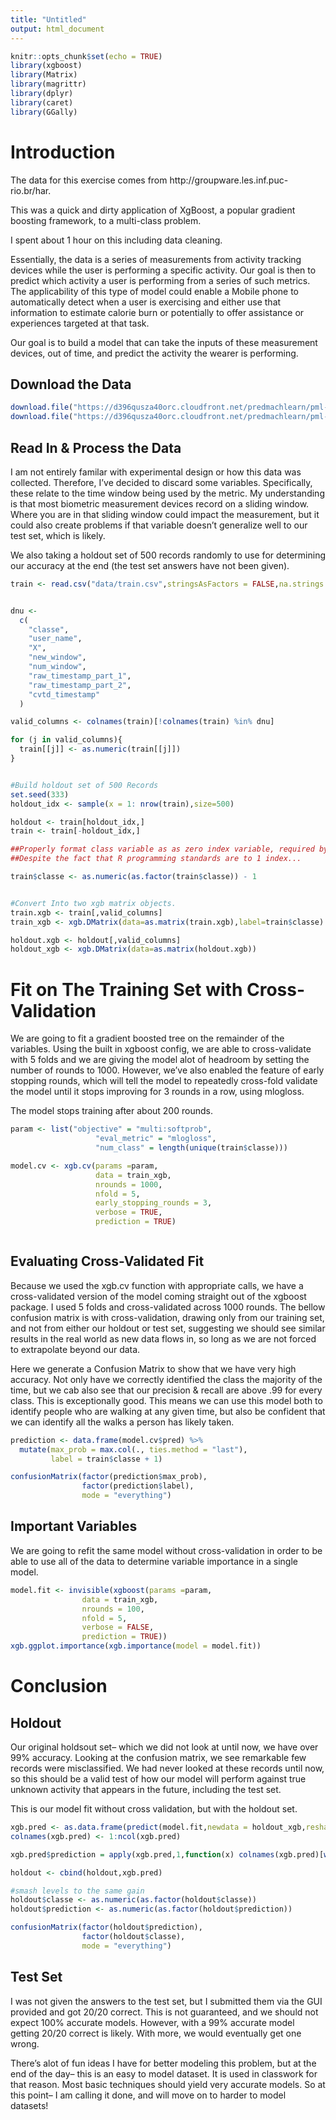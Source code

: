 ---
title: "Untitled"
output: html_document
---

```{r setup, include=FALSE}
knitr::opts_chunk$set(echo = TRUE)
library(xgboost)
library(Matrix)
library(magrittr)
library(dplyr)
library(caret)
library(GGally)
```

# Introduction

The data for this exercise comes from http://groupware.les.inf.puc-rio.br/har.

This was a quick and dirty application of XgBoost, a popular gradient boosting framework, to a multi-class problem. 

I spent about 1 hour on this including data cleaning.

Essentially, the data is a series of measurements from activity tracking devices while the user is performing a specific activity. Our goal is then to predict which activity a user is performing from a series of such metrics. The applicability of this type of model could enable a Mobile phone to automatically detect when a user is exercising and either use that information to estimate calorie burn or potentially to offer assistance or experiences targeted at that task.

Our goal is to build a model that can take the inputs of these measurement devices, out of time, and predict the activity the wearer is performing. 

## Download the Data

```{r cars}
download.file("https://d396qusza40orc.cloudfront.net/predmachlearn/pml-training.csv",destfile = "data/train.csv")
download.file("https://d396qusza40orc.cloudfront.net/predmachlearn/pml-testing.csv",destfile = "data/test.csv")
```

## Read In & Process the Data

I am not entirely familar with experimental design or how this data was collected. Therefore, I've decided to discard some variables. Specifically, these relate to the time window being used by the metric. My understanding is that most biometric measurement devices record on a sliding window. Where you are in that sliding window could impact the measurement, but it could also create problems if that variable doesn't generalize well to our test set, which is likely.

We also taking a holdout set of 500 records randomly to use for determining our accuracy at the end (the test set answers have not been given).


```{r,warning=FALSE}
train <- read.csv("data/train.csv",stringsAsFactors = FALSE,na.strings = "#DIV/0!")


dnu <-
  c(
    "classe",
    "user_name",
    "X",
    "new_window",
    "num_window",
    "raw_timestamp_part_1",
    "raw_timestamp_part_2",
    "cvtd_timestamp"
  )

valid_columns <- colnames(train)[!colnames(train) %in% dnu]

for (j in valid_columns){
  train[[j]] <- as.numeric(train[[j]])
}


#Build holdout set of 500 Records
set.seed(333)
holdout_idx <- sample(x = 1: nrow(train),size=500)

holdout <- train[holdout_idx,]
train <- train[-holdout_idx,]

##Properly format class variable as as zero index variable, required by xgb.
##Despite the fact that R programming standards are to 1 index...

train$classe <- as.numeric(as.factor(train$classe)) - 1


#Convert Into two xgb matrix objects.
train.xgb <- train[,valid_columns]
train_xgb <- xgb.DMatrix(data=as.matrix(train.xgb),label=train$classe)

holdout.xgb <- holdout[,valid_columns]
holdout_xgb <- xgb.DMatrix(data=as.matrix(holdout.xgb))
```


# Fit on The Training Set with Cross-Validation

We are going to fit a gradient boosted tree on the remainder of the variables. Using the built in xgboost config, we are able to cross-validate with 5 folds and we are giving the model alot of headroom by setting the number of rounds to 1000. However, we've also enabled the feature of early stopping rounds, which will tell the model to repeatedly cross-fold validate the model until it stops improving for 3 rounds in a row, using mlogloss. 

The model stops training after about 200 rounds. 

```{r,warning=FALSE}

param <- list("objective" = "multi:softprob",
                   "eval_metric" = "mlogloss",
                   "num_class" = length(unique(train$classe)))

model.cv <- xgb.cv(params =param,
                   data = train_xgb, 
                   nrounds = 1000,
                   nfold = 5,
                   early_stopping_rounds = 3,
                   verbose = TRUE,
                   prediction = TRUE)



```
## Evaluating Cross-Validated Fit

Because we used the xgb.cv function with appropriate calls, we have a cross-validated version of the model coming straight out of the xgboost package. I used 5 folds and cross-validated across 1000 rounds. The bellow confusion matrix is with cross-validation, drawing only from our training set, and not from either our holdout or test set, suggesting we should see similar results in the real world as new data flows in, so long as we are not forced to extrapolate beyond our data. 

Here we generate a Confusion Matrix to show that we have very high accuracy. Not only have we correctly identified the class the majority of the time, but we cab also see that our precision & recall are above .99 for every class. This is exceptionally good. This means we can use this model both to identify people who are walking at any given time, but also be confident that we can identify all the walks a person has likely taken. 

```{r}

prediction <- data.frame(model.cv$pred) %>%
  mutate(max_prob = max.col(., ties.method = "last"),
         label = train$classe + 1)

confusionMatrix(factor(prediction$max_prob),
                factor(prediction$label),
                mode = "everything")
```

## Important Variables

We are going to refit the same model without cross-validation in order to be able to use all of the data to determine variable importance in a single model. 

```{r,fig.height=15}
model.fit <- invisible(xgboost(params =param,
                data = train_xgb, 
                nrounds = 100,
                nfold = 5,
                verbose = FALSE,
                prediction = TRUE))
xgb.ggplot.importance(xgb.importance(model = model.fit))
```


# Conclusion

## Holdout

Our original holdsout set-- which we did not look at until now, we have over 99% accuracy. Looking at the confusion matrix, we see remarkable few records were misclassified. We had never looked at these records until now, so this should be a valid test of how our model will perform against true unknown activity that appears in the future, including the test set. 

This is our model fit without cross validation, but with the holdout set. 

```{r}
xgb.pred <- as.data.frame(predict(model.fit,newdata = holdout_xgb,reshape = TRUE))
colnames(xgb.pred) <- 1:ncol(xgb.pred)

xgb.pred$prediction = apply(xgb.pred,1,function(x) colnames(xgb.pred)[which.max(x)])

holdout <- cbind(holdout,xgb.pred)

#smash levels to the same gain
holdout$classe <- as.numeric(as.factor(holdout$classe))
holdout$prediction <- as.numeric(as.factor(holdout$prediction))

confusionMatrix(factor(holdout$prediction),
                factor(holdout$classe),
                mode = "everything")
```


## Test Set

I was not given the answers to the test set, but I submitted them via the GUI provided and got 20/20 correct. This is not guaranteed, and we should not expect 100% accurate models. However, with a 99% accurate model getting 20/20 correct is likely. With more, we would eventually get one wrong. 


There's alot of fun ideas I have for better modeling this problem, but at the end of the day-- this is an easy to model dataset. It is used in classwork for that reason. Most basic techniques should yield very accurate models. So at this point-- I am calling it done, and will move on to harder to model datasets!